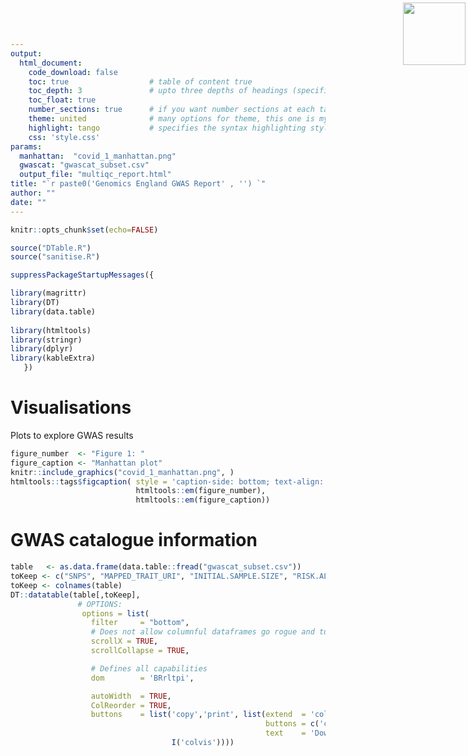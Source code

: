 ```yaml
---
output: 
  html_document:
    code_download: false
    toc: true                  # table of content true
    toc_depth: 3               # upto three depths of headings (specified by #, ## and ###)
    toc_float: true
    number_sections: true      # if you want number sections at each table header
    theme: united              # many options for theme, this one is my favorite.
    highlight: tango           # specifies the syntax highlighting style
    css: 'style.css'
params:
  manhattan:  "covid_1_manhattan.png"
  gwascat: "gwascat_subset.csv"
  output_file: "multiqc_report.html"
title: "`r paste0('Genomics England GWAS Report' , '') `"
author: ""
date: ""
---
```




<img src="logo.png" width=100 style="position:absolute;top:4px;bottom:4px;right:4px;" />


```r
knitr::opts_chunk$set(echo=FALSE)
```

```r
source("DTable.R")
source("sanitise.R")

suppressPackageStartupMessages({

library(magrittr)
library(DT)
library(data.table)
  
library(htmltools)
library(stringr)
library(dplyr)
library(kableExtra)
   })
```

# Visualisations

Plots to explore GWAS results

```r
figure_number  <- "Figure 1: " 
figure_caption <- "Manhattan plot"
knitr::include_graphics("covid_1_manhattan.png", )
htmltools::tags$figcaption( style = 'caption-side: bottom; text-align: center; font-size: 85%%; color: #71879d',
                            htmltools::em(figure_number), 
                            htmltools::em(figure_caption))
```


# GWAS catalogue information

```r
table   <- as.data.frame(data.table::fread("gwascat_subset.csv"))
toKeep <- c("SNPS", "MAPPED_TRAIT_URI", "INITIAL.SAMPLE.SIZE", "RISK.ALLELE.FREQUENCY", "DISEASE.TRAIT")
toKeep <- colnames(table)
DT::datatable(table[,toKeep],
               # OPTIONS:
                options = list(
                  filter     = "bottom",
                  # Does not allow columnful dataframes go rogue and tucks them in to fit page width
                  scrollX = TRUE,
                  scrollCollapse = TRUE,

                  # Defines all capabilities
                  dom        = 'BRrltpi',

                  autoWidth  = TRUE,
                  ColReorder = TRUE,
                  buttons    = list('copy','print', list(extend  = 'collection',
                                                         buttons = c('csv', 'excel', 'pdf'),
                                                         text    = 'Download'),
                                    I('colvis'))))


```
